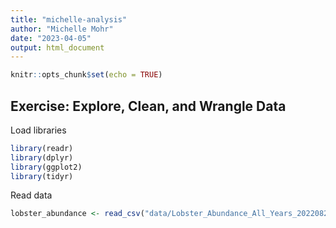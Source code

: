 ```yaml
---
title: "michelle-analysis"
author: "Michelle Mohr"
date: "2023-04-05"
output: html_document
---
```


```r
knitr::opts_chunk$set(echo = TRUE)
```

## Exercise: Explore, Clean, and Wrangle Data

Load libraries
```r
library(readr)
library(dplyr)
library(ggplot2)
library(tidyr)
```

Read data
```r
lobster_abundance <- read_csv("data/Lobster_Abundance_All_Years_20220829.csv")
```

